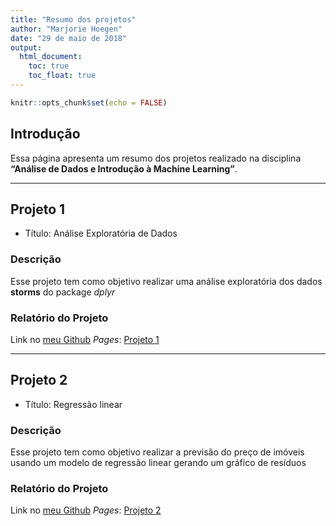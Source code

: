 ---
title: "Resumo dos projetos"
author: "Marjorie Hoegen"
date: "29 de maio de 2018"
output: 
  html_document:
    toc: true
    toc_float: true
---

```{r setup, include=FALSE}
knitr::opts_chunk$set(echo = FALSE)
```

## Introdução

Essa página apresenta um resumo dos projetos realizado na disciplina **"Análise de Dados e Introdução à Machine Learning"**.

***

## Projeto 1

* Título: Análise Exploratória de Dados

### Descrição
Esse projeto tem como objetivo realizar uma análise exploratória dos dados **storms** do package *dplyr*

### Relatório do Projeto

Link no [meu Github](<https://github.com/marjoriehoegen/projeto1_eda>) *Pages*: [Projeto 1](projetos/projeto1.html)

***

## Projeto 2

* Título: Regressão linear

### Descrição
Esse projeto tem como objetivo realizar a previsão do preço de imóveis usando um modelo de regressão linear gerando um gráfico de resíduos

### Relatório do Projeto

Link no [meu Github](<>) *Pages*: [Projeto 2]()
